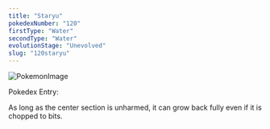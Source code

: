 ```yaml
---
title: "Staryu"
pokedexNumber: "120"
firstType: "Water"
secondType: "Water"
evolutionStage: "Unevolved"
slug: "120staryu"
---
```


![PokemonImage](https://archives.bulbagarden.net/media/upload/thumb/3/38/0120Staryu.png/140px-0120Staryu.png)

Pokedex Entry:

As long as the center section is unharmed, it can grow back fully even if it is chopped to bits.
